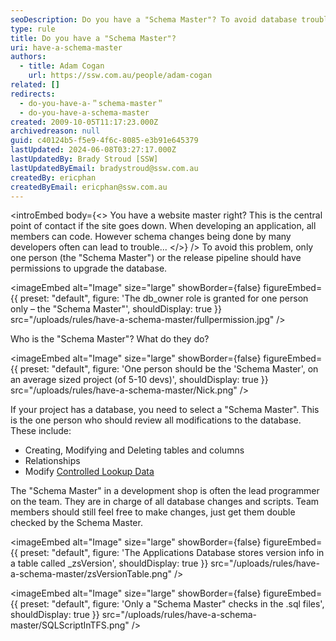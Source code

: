 ```yaml
---
seoDescription: Do you have a "Schema Master"? To avoid database trouble when many developers make schema changes, designate one person or the release pipeline to upgrade the database, reviewing all modifications and scripts.
type: rule
title: Do you have a "Schema Master"?
uri: have-a-schema-master
authors:
  - title: Adam Cogan
    url: https://ssw.com.au/people/adam-cogan
related: []
redirects:
  - do-you-have-a-＂schema-master＂
  - do-you-have-a-schema-master
created: 2009-10-05T11:17:23.000Z
archivedreason: null
guid: c40124b5-f5e9-4f6c-8085-e3b91e645379
lastUpdated: 2024-06-08T03:27:17.000Z
lastUpdatedBy: Brady Stroud [SSW]
lastUpdatedByEmail: bradystroud@ssw.com.au
createdBy: ericphan
createdByEmail: ericphan@ssw.com.au
---
```


<introEmbed
  body={<>
You have a website master right? This is the central point of contact if the site goes down.
When developing an application, all members can code. However schema changes being done by many developers often can lead to trouble...
  </>}
/>
To avoid this problem, only one person (the "Schema Master") or the release pipeline should have permissions to upgrade the database.


<imageEmbed
  alt="Image"
  size="large"
  showBorder={false}
  figureEmbed={{
    preset: "default",
    figure: 'The db_owner role is granted for one person only – the "Schema Master"',
    shouldDisplay: true
  }}
  src="/uploads/rules/have-a-schema-master/fullpermission.jpg"
/>

Who is the "Schema Master"? What do they do?


<imageEmbed
  alt="Image"
  size="large"
  showBorder={false}
  figureEmbed={{
    preset: "default",
    figure: 'One person should be the \'Schema Master\', on an average sized project (of 5-10 devs)',
    shouldDisplay: true
  }}
  src="/uploads/rules/have-a-schema-master/Nick.png"
/>

If your project has a database, you need to select a "Schema Master". This is the one person who should review all modifications to the database. These include:

- Creating, Modifying and Deleting tables and columns
- Relationships
- Modify [Controlled Lookup Data](/do-you-deploy-controlled-lookup-data)

The "Schema Master" in a development shop is often the lead programmer on the team. They are in charge of all database changes and scripts. Team members should still feel free to make changes, just get them double checked by the Schema Master.

<imageEmbed
  alt="Image"
  size="large"
  showBorder={false}
  figureEmbed={{
    preset: "default",
    figure: 'The Applications Database stores version info in a table called _zsVersion',
    shouldDisplay: true
  }}
  src="/uploads/rules/have-a-schema-master/zsVersionTable.png"
/>


<imageEmbed
  alt="Image"
  size="large"
  showBorder={false}
  figureEmbed={{
    preset: "default",
    figure: 'Only a "Schema Master" checks in the .sql files',
    shouldDisplay: true
  }}
  src="/uploads/rules/have-a-schema-master/SQLScriptInTFS.png"
/>
